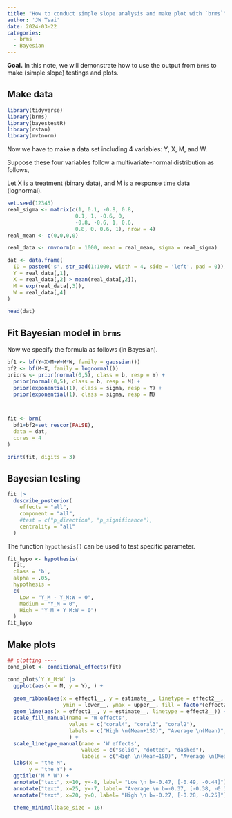 ```yaml
---
title: "How to conduct simple slope analysis and make plot with `brms`"
author: 'JW Tsai'
date: 2024-03-22
categories: 
  - brms
  - Bayesian
---
```


**Goal.** In this note, we will demonstrate how to use the output from `brms` to make (simple slope) testings and plots.

## Make data

```r
library(tidyverse)
library(brms)
library(bayestestR)
library(rstan)
library(mvtnorm)
```

Now we have to make a data set including 4 variables: Y, X, M, and W.

Suppose these four variables follow a multivariate-normal distribution as follows,

Let X is a treatment (binary data), and M is a response time data (lognormal).

\begin{equation}
\begin{bmatrix}
Y \\ X \\M \\W 
\end{bmatrix}
= \text{MVN}\left(
\begin{bmatrix}
0 \\0 \\ 0\\ 0
\end{bmatrix},
\begin{bmatrix}
1 & 0.1 & -0.8 & 0.8  \\
0.1 & 1 & -0.6 & 0\\ 
-0.8 & -0.6 & 1 & 0.6\\
0.8 & 0.6 & 0 & 1
\end{bmatrix}
\right)
\end{equation}

```r
set.seed(12345)
real_sigma <- matrix(c(1, 0.1, -0.8, 0.8,
                      0.1, 1, -0.6, 0,
                      -0.8, -0.6, 1, 0.6,
                      0.8, 0, 0.6, 1), nrow = 4)
real_mean <- c(0,0,0,0)

real_data <- rmvnorm(n = 1000, mean = real_mean, sigma = real_sigma)

dat <- data.frame(
  ID = paste0('s', str_pad(1:1000, width = 4, side = 'left', pad = 0)),
  Y = real_data[,1],
  X = real_data[,2] > mean(real_data[,2]),
  M = exp(real_data[,3]),
  W = real_data[,4]
)

head(dat)
```

## Fit Bayesian model in `brms`

Now we specify the formula as follows (in Bayesian).

```{=tex}
\begin{align}
\text{Likelihood.}\\
Y &\sim N(\mu_y, \sigma_y^2) \\
M &\sim \log N(\mu_m, \sigma_m^2) \\

\mu_y &= \beta_{01} + \beta_x X + \beta_m M + \beta_w W + \beta _{mw}M \cdot W \\
\mu_m &= \beta_{02} + \beta_x X \\ \\

\text{Priors.}\\

\sigma_y^2, \sigma_m^2 & \sim \text{Exp}(1) \\
\beta_{01}, ..., \beta _{x} &\sim N(0,5) 
\end{align}
```


```r
bf1 <- bf(Y~X+M+W+M*W, family = gaussian())
bf2 <- bf(M~X, family = lognormal())
priors <- prior(normal(0,5), class = b, resp = Y) + 
  prior(normal(0,5), class = b, resp = M) + 
  prior(exponential(1), class = sigma, resp = Y) +
  prior(exponential(1), class = sigma, resp = M) 



fit <- brm(
  bf1+bf2+set_rescor(FALSE), 
  data = dat,
  cores = 4
)

```

```r
print(fit, digits = 3)

```

## Bayesian testing

```r
fit |> 
  describe_posterior(
    effects = "all",
    component = "all",
    #test = c("p_direction", "p_significance"),
    centrality = "all"
  )

```

The function `hypothesis()` can be used to test specific parameter.

```r
fit_hypo <- hypothesis(
  fit, 
  class = 'b',
  alpha = .05,
  hypothesis = 
  c(
    Low = "Y_M - Y_M:W = 0",
    Medium = "Y_M = 0",
    High = "Y_M + Y_M:W = 0")
  ) 
fit_hypo
```



## Make plots



```r
## plotting ----
cond_plot <- conditional_effects(fit)
```

```r
cond_plot$`Y.Y_M:W` |>
  ggplot(aes(x = M, y = Y), ) +
  
  geom_ribbon(aes(x = effect1__, y = estimate__, linetype = effect2__,
                  ymin = lower__, ymax = upper__, fill = factor(effect2__)), alpha = 0.5) +
  geom_line(aes(x = effect1__, y = estimate__, linetype = effect2__)) +
  scale_fill_manual(name = 'W effects',
                    values = c("coral4", "coral3", "coral2"),
                    labels = c("High \n(Mean+1SD)", "Average \n(Mean)", "Low \n(Mean-1SD)"),
                    ) +
  scale_linetype_manual(name = 'W effects',
                        values = c("solid", "dotted", "dashed"),
                        labels = c("High \n(Mean+1SD)", "Average \n(Mean)", "Low \n(Mean-1SD)")) +
  labs(x = "the M", 
       y = "the Y") +
  ggtitle('M * W') +
  annotate("text", x=10, y=-8, label= "Low \n b=-0.47, [-0.49, -0.44]") +
  annotate("text", x=25, y=-7, label= "Average \n b=-0.37, [-0.38, -0.35]") +
  annotate("text", x=20, y=0, label= "High \n b=-0.27, [-0.28, -0.25]") +
  
  theme_minimal(base_size = 16)

```
